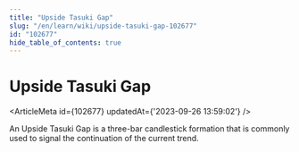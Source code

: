 ```yaml
---
title: "Upside Tasuki Gap"
slug: "/en/learn/wiki/upside-tasuki-gap-102677"
id: "102677"
hide_table_of_contents: true
---
```



# Upside Tasuki Gap

<ArticleMeta id={102677} updatedAt={'2023-09-26 13:59:02'} />
<div className='border-solid border-b border-t-0 my-4 border-[var(--ifm-color-gray-300)]' />

An Upside Tasuki Gap is a three-bar candlestick formation that is commonly used to signal the continuation of the current trend.

